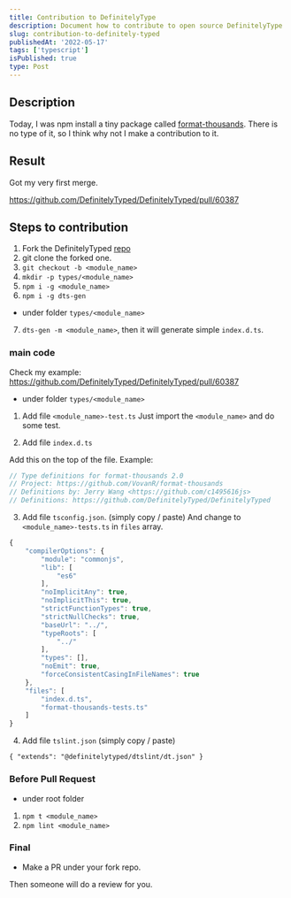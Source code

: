 ```yaml
---
title: Contribution to DefinitelyType
description: Document how to contribute to open source DefinitelyType
slug: contribution-to-definitely-typed
publishedAt: '2022-05-17'
tags: ['typescript']
isPublished: true
type: Post
---
```


## Description

Today, I was npm install a tiny package called [format-thousands](https://www.npmjs.com/package/format-thousands).
There is no type of it, so I think why not I make a contribution to it.

## Result

Got my very first merge.

https://github.com/DefinitelyTyped/DefinitelyTyped/pull/60387

## Steps to contribution

1. Fork the DefinitelyTyped [repo](https://github.com/DefinitelyTyped/DefinitelyTyped)
2. git clone the forked one.
3. `git checkout -b <module_name>`
4. `mkdir -p types/<module_name>`
5. `npm i -g <module_name>`
6. `npm i -g dts-gen`

- under folder `types/<module_name>`

7. `dts-gen -m <module_name>`, then it will generate simple `index.d.ts`.

### main code

Check my example:
https://github.com/DefinitelyTyped/DefinitelyTyped/pull/60387

- under folder `types/<module_name>`

1. Add file `<module_name>-test.ts`
   Just import the `<module_name>` and do some test.

2. Add file `index.d.ts`

Add this on the top of the file.
Example:

```ts fileName=index.d.ts
// Type definitions for format-thousands 2.0
// Project: https://github.com/VovanR/format-thousands
// Definitions by: Jerry Wang <https://github.com/c1495616js>
// Definitions: https://github.com/DefinitelyTyped/DefinitelyTyped
```

3. Add file `tsconfig.json`. (simply copy / paste)
   And change to `<module_name>-tests.ts` in `files` array.

```ts showLineNumbers
{
    "compilerOptions": {
        "module": "commonjs",
        "lib": [
            "es6"
        ],
        "noImplicitAny": true,
        "noImplicitThis": true,
        "strictFunctionTypes": true,
        "strictNullChecks": true,
        "baseUrl": "../",
        "typeRoots": [
            "../"
        ],
        "types": [],
        "noEmit": true,
        "forceConsistentCasingInFileNames": true
    },
    "files": [
        "index.d.ts",
        "format-thousands-tests.ts"
    ]
}
```

4. Add file `tslint.json` (simply copy / paste)

```
{ "extends": "@definitelytyped/dtslint/dt.json" }
```

### Before Pull Request

- under root folder

1. `npm t <module_name>`
2. `npm lint <module_name>`

### Final

- Make a PR under your fork repo.

Then someone will do a review for you.
